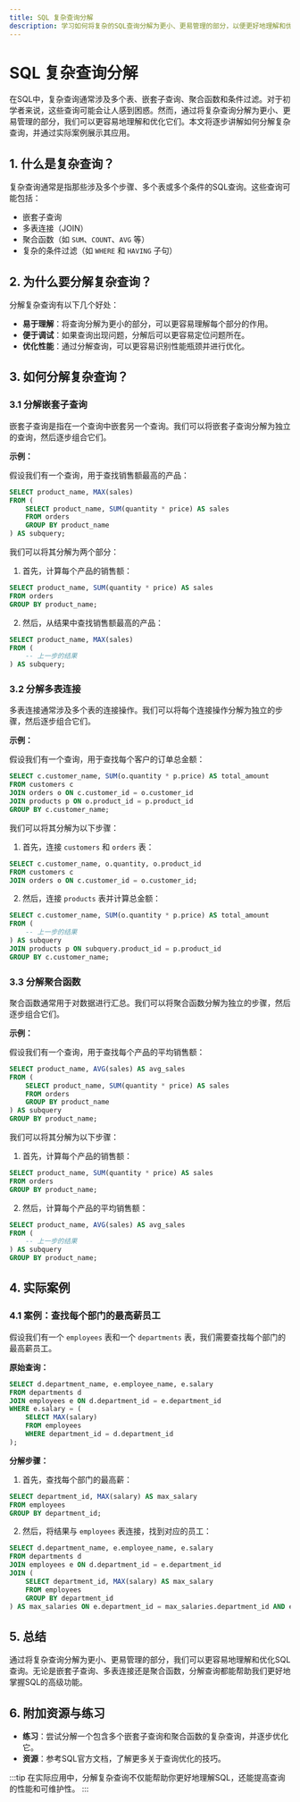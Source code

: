 ```yaml
---
title: SQL 复杂查询分解
description: 学习如何将复杂的SQL查询分解为更小、更易管理的部分，以便更好地理解和优化查询。
---
```


# SQL 复杂查询分解

在SQL中，复杂查询通常涉及多个表、嵌套子查询、聚合函数和条件过滤。对于初学者来说，这些查询可能会让人感到困惑。然而，通过将复杂查询分解为更小、更易管理的部分，我们可以更容易地理解和优化它们。本文将逐步讲解如何分解复杂查询，并通过实际案例展示其应用。

## 1. 什么是复杂查询？

复杂查询通常是指那些涉及多个步骤、多个表或多个条件的SQL查询。这些查询可能包括：

- 嵌套子查询
- 多表连接（JOIN）
- 聚合函数（如 `SUM`、`COUNT`、`AVG` 等）
- 复杂的条件过滤（如 `WHERE` 和 `HAVING` 子句）

## 2. 为什么要分解复杂查询？

分解复杂查询有以下几个好处：

- **易于理解**：将查询分解为更小的部分，可以更容易理解每个部分的作用。
- **便于调试**：如果查询出现问题，分解后可以更容易定位问题所在。
- **优化性能**：通过分解查询，可以更容易识别性能瓶颈并进行优化。

## 3. 如何分解复杂查询？

### 3.1 分解嵌套子查询

嵌套子查询是指在一个查询中嵌套另一个查询。我们可以将嵌套子查询分解为独立的查询，然后逐步组合它们。

**示例：**

假设我们有一个查询，用于查找销售额最高的产品：

```sql
SELECT product_name, MAX(sales) 
FROM (
    SELECT product_name, SUM(quantity * price) AS sales
    FROM orders
    GROUP BY product_name
) AS subquery;
```

我们可以将其分解为两个部分：

1. 首先，计算每个产品的销售额：

```sql
SELECT product_name, SUM(quantity * price) AS sales
FROM orders
GROUP BY product_name;
```

2. 然后，从结果中查找销售额最高的产品：

```sql
SELECT product_name, MAX(sales) 
FROM (
    -- 上一步的结果
) AS subquery;
```

### 3.2 分解多表连接

多表连接通常涉及多个表的连接操作。我们可以将每个连接操作分解为独立的步骤，然后逐步组合它们。

**示例：**

假设我们有一个查询，用于查找每个客户的订单总金额：

```sql
SELECT c.customer_name, SUM(o.quantity * p.price) AS total_amount
FROM customers c
JOIN orders o ON c.customer_id = o.customer_id
JOIN products p ON o.product_id = p.product_id
GROUP BY c.customer_name;
```

我们可以将其分解为以下步骤：

1. 首先，连接 `customers` 和 `orders` 表：

```sql
SELECT c.customer_name, o.quantity, o.product_id
FROM customers c
JOIN orders o ON c.customer_id = o.customer_id;
```

2. 然后，连接 `products` 表并计算总金额：

```sql
SELECT c.customer_name, SUM(o.quantity * p.price) AS total_amount
FROM (
    -- 上一步的结果
) AS subquery
JOIN products p ON subquery.product_id = p.product_id
GROUP BY c.customer_name;
```

### 3.3 分解聚合函数

聚合函数通常用于对数据进行汇总。我们可以将聚合函数分解为独立的步骤，然后逐步组合它们。

**示例：**

假设我们有一个查询，用于查找每个产品的平均销售额：

```sql
SELECT product_name, AVG(sales) AS avg_sales
FROM (
    SELECT product_name, SUM(quantity * price) AS sales
    FROM orders
    GROUP BY product_name
) AS subquery
GROUP BY product_name;
```

我们可以将其分解为以下步骤：

1. 首先，计算每个产品的销售额：

```sql
SELECT product_name, SUM(quantity * price) AS sales
FROM orders
GROUP BY product_name;
```

2. 然后，计算每个产品的平均销售额：

```sql
SELECT product_name, AVG(sales) AS avg_sales
FROM (
    -- 上一步的结果
) AS subquery
GROUP BY product_name;
```

## 4. 实际案例

### 4.1 案例：查找每个部门的最高薪员工

假设我们有一个 `employees` 表和一个 `departments` 表，我们需要查找每个部门的最高薪员工。

**原始查询：**

```sql
SELECT d.department_name, e.employee_name, e.salary
FROM departments d
JOIN employees e ON d.department_id = e.department_id
WHERE e.salary = (
    SELECT MAX(salary)
    FROM employees
    WHERE department_id = d.department_id
);
```

**分解步骤：**

1. 首先，查找每个部门的最高薪：

```sql
SELECT department_id, MAX(salary) AS max_salary
FROM employees
GROUP BY department_id;
```

2. 然后，将结果与 `employees` 表连接，找到对应的员工：

```sql
SELECT d.department_name, e.employee_name, e.salary
FROM departments d
JOIN employees e ON d.department_id = e.department_id
JOIN (
    SELECT department_id, MAX(salary) AS max_salary
    FROM employees
    GROUP BY department_id
) AS max_salaries ON e.department_id = max_salaries.department_id AND e.salary = max_salaries.max_salary;
```

## 5. 总结

通过将复杂查询分解为更小、更易管理的部分，我们可以更容易地理解和优化SQL查询。无论是嵌套子查询、多表连接还是聚合函数，分解查询都能帮助我们更好地掌握SQL的高级功能。

## 6. 附加资源与练习

- **练习**：尝试分解一个包含多个嵌套子查询和聚合函数的复杂查询，并逐步优化它。
- **资源**：参考SQL官方文档，了解更多关于查询优化的技巧。

:::tip
在实际应用中，分解复杂查询不仅能帮助你更好地理解SQL，还能提高查询的性能和可维护性。
:::
